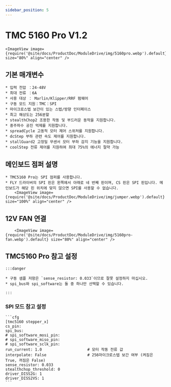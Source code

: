 ```yaml
---
sidebar_position: 5
---
```



# TMC 5160 Pro V1.2

    <ImageView image={require('@site/docs/ProductDoc/ModuleDrive/img/5160pro.webp').default} size="80%" align="center" />

## 기본 매개변수

    * 입력 전압 ：24-48V
    * 최대 전류 ：6A
    * 사용 대상 ： Marlin/Klipper/RRF 펌웨어
    * 구동 모드 지원：TMC：SPI
    * 마이크로스텝 보간이 있는 스텝/방향 인터페이스
    * 최고 해상도는 256분할
    * stealthChop2 조용한 작동 및 부드러운 동작을 지원합니다.
    * 중주파수 공진 억제를 지원합니다.
    * spreadCycle 고동적 모터 제어 스위처를 지원합니다.
    * dcStep 부하 관련 속도 제어를 지원합니다.
    * stallGuard2 고정밀 무센서 모터 부하 감지 기능을 지원합니다.
    * coolStep 전류 제어를 지원하여 최대 75%의 에너지 절약 가능

## 메인보드 점퍼 설명

    * TMC5160 Pro는 SPI 점퍼를 사용합니다.
    * FLY 드라이버의 SPI 핀은 왼쪽에서 아래로 네 번째 핀이며, CS 핀은 SPI 핀입니다. 메인보드가 해당 핀 위치에 맞지 않으면 SPI를 사용할 수 없습니다.
        <ImageView image={require('@site/docs/ProductDoc/ModuleDrive/img/jumper.webp').default} size="100%" align="center" />

## 12V FAN 연결

        <ImageView image={require('@site/docs/ProductDoc/ModuleDrive/img/5160pro-fan.webp').default} size="80%" align="center" />


## TMC5160 Pro 참고 설정

    :::danger

    * 구동 샘플 저항은 `sense_resistor: 0.033`이므로 잘못 설정하지 마십시오.
    * spi_bus와 spi_software는 둘 중 하나만 선택할 수 있습니다.
    
    ::: 

### SPI 모드 참고 설정

    ```cfg
    [tmc5160 stepper_x]
    cs_pin:
    spi_bus:
    # spi_software_mosi_pin:
    # spi_software_miso_pin:
    # spi_software_sclk_pin: 
    run_current: 1.0                    # 모터 작동 전류 값
    interpolate: False                  # 256마이크로스텝 보간 여부 (켜짐은 True, 꺼짐은 False)
    sense_resistor: 0.033
    stealthchop_threshold: 0
    driver_DISS2G: 1
    driver_DISS2VS: 1
    ```